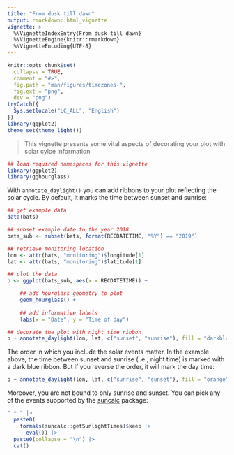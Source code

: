 ```yaml
---
title: "From dusk till dawn"
output: rmarkdown::html_vignette
vignette: >
  %\VignetteIndexEntry{From dusk till dawn}
  %\VignetteEngine{knitr::rmarkdown}
  %\VignetteEncoding{UTF-8}
---
```


```r
knitr::opts_chunk$set(
  collapse = TRUE,
  comment = "#>",
  fig.path = "man/figures/timezones-",
  fig.ext = "png",
  dev = "png")
tryCatch({
  Sys.setlocale("LC_ALL", "English")
})
library(ggplot2)
theme_set(theme_light())
```

> This vignette presents some vital aspects of decorating your plot
with solar cylce information

```r
## load required namespaces for this vignette
library(ggplot2)
library(gghourglass)
```

With `annotate_daylight()` you can add ribbons to your plot reflecting
the solar cycle. By default, it marks the time between sunset and sunrise:

```r
## get example data
data(bats)

## subset example date to the year 2018
bats_sub <- subset(bats, format(RECDATETIME, "%Y") == "2019")

## retrieve monitoring location
lon <- attr(bats, "monitoring")$longitude[1]
lat <- attr(bats, "monitoring")$latitude[1]

## plot the data
p <- ggplot(bats_sub, aes(x = RECDATETIME)) +

    ## add hourglass geometry to plot
    geom_hourglass() +
  
    ## add informative labels
    labs(x = "Date", y = "Time of day")

## decorate the plot with night time ribbon
p + annotate_daylight(lon, lat, c("sunset", "sunrise"), fill = "darkblue")
```

The order in which you include the solar events matter. In the example above,
the time between sunset and sunrise (i.e., night time) is marked with a dark blue
ribbon. But if you reverse the order, it will mark the day time:

```r
p + annotate_daylight(lon, lat, c("sunrise", "sunset"), fill = "orange")
```

Moreover, you are not bound to only sunrise and sunset. You can pick any
of the events supported by the [suncalc](https://cran.r-project.org/package=suncalc) package:

```r
" * " |>
  paste0(
    formals(suncalc::getSunlightTimes)$keep |>
      eval()) |>
  paste0(collapse = "\n") |>
  cat()
```

